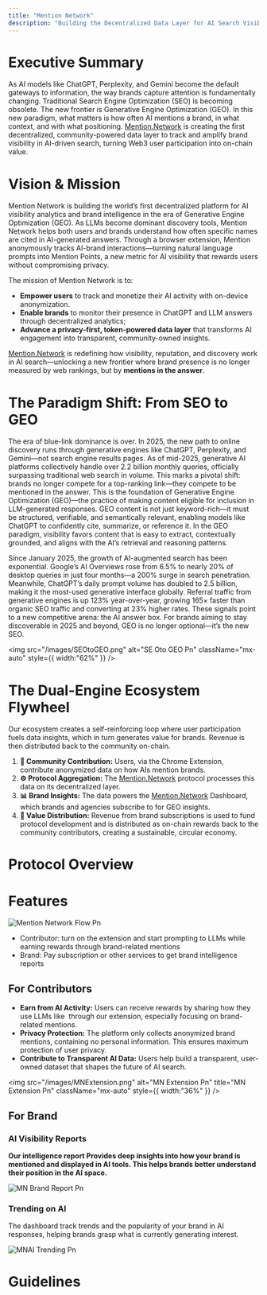 ```yaml
---
title: "Mention Network"
description: "Building the Decentralized Data Layer for AI Search Visibility"
---
```


# Executive Summary

As AI models like ChatGPT, Perplexity, and Gemini become the default gateways to information, the way brands capture attention is fundamentally changing. Traditional Search Engine Optimization (SEO) is becoming obsolete. The new frontier is Generative Engine Optimization (GEO). In this new paradigm, what matters is how often AI mentions a brand, in what context, and with what positioning. [Mention.Network](http://Mention.Network) is creating the first decentralized, community-powered data layer to track and amplify brand visibility in AI-driven search, turning Web3 user participation into on-chain value.

# Vision & Mission

Mention Network is building the world’s first decentralized platform for AI visibility analytics and brand intelligence in the era of Generative Engine Optimization (GEO). As LLMs become dominant discovery tools, Mention Network helps both users and brands understand how often specific names are cited in AI-generated answers. Through a browser extension, Mention anonymously tracks AI-brand interactions—turning natural language prompts into Mention Points, a new metric for AI visibility that rewards users without compromising privacy.

The mission of Mention Network is to:

- **Empower users** to track and monetize their AI activity with on-device anonymization.
- **Enable brands** to monitor their presence in ChatGPT and LLM answers through decentralized analytics;
- **Advance a privacy-first, token-powered data layer** that transforms AI engagement into transparent, community-owned insights.

[Mention.Network](http://Mention.Network) is redefining how visibility, reputation, and discovery work in AI search—unlocking a new frontier where brand presence is no longer measured by web rankings, but by **mentions in the answer**.

# **The Paradigm Shift: From SEO to GEO**

The era of blue-link dominance is over. In 2025, the new path to online discovery runs through generative engines like ChatGPT, Perplexity, and Gemini—not search engine results pages. As of mid-2025, generative AI platforms collectively handle over 2.2 billion monthly queries, officially surpassing traditional web search in volume. This marks a pivotal shift: brands no longer compete for a top-ranking link—they compete to be mentioned in the answer. This is the foundation of Generative Engine Optimization (GEO)—the practice of making content eligible for inclusion in LLM-generated responses. GEO content is not just keyword-rich—it must be structured, verifiable, and semantically relevant, enabling models like ChatGPT to confidently cite, summarize, or reference it. In the GEO paradigm, visibility favors content that is easy to extract, contextually grounded, and aligns with the AI’s retrieval and reasoning patterns.

Since January 2025, the growth of AI-augmented search has been exponential. Google’s AI Overviews rose from 6.5% to nearly 20% of desktop queries in just four months—a 200% surge in search penetration. Meanwhile, ChatGPT’s daily prompt volume has doubled to 2.5 billion, making it the most-used generative interface globally. Referral traffic from generative engines is up 123% year-over-year, growing 165× faster than organic SEO traffic and converting at 23% higher rates. These signals point to a new competitive arena: the AI answer box. For brands aiming to stay discoverable in 2025 and beyond, GEO is no longer optional—it’s the new SEO.

<img
  src="/images/SEOtoGEO.png"
  alt="SE Oto GEO Pn"
  className="mx-auto"
  style={{ width:"62%" }}
/>

# The Dual-Engine Ecosystem Flywheel

Our ecosystem creates a self-reinforcing loop where user participation fuels data insights, which in turn generates value for brands. Revenue is then distributed back to the community on-chain.

1. **👥 Community Contribution:** Users, via the Chrome Extension, contribute anonymized data on how AIs mention brands.
2. **⚙️ Protocol Aggregation:** The [Mention.Network](http://Mention.Network) protocol processes this data on its decentralized layer.
3. **📊 Brand Insights:** The data powers the [Mention.Network](http://Mention.Network) Dashboard, which brands and agencies subscribe to for GEO insights.
4. **💸 Value Distribution:** Revenue from brand subscriptions is used to fund protocol development and is distributed as on-chain rewards back to the community contributors, creating a sustainable, circular economy.

# **Protocol Overview**

# Features

![Mention Network Flow Pn](/images/mention-networkFlow.png)

- Contributor: turn on the extension and start prompting to LLMs while earning rewards through brand-related mentions
- Brand: Pay subscription or other services to get brand intelligence reports

## For Contributors

- **Earn from AI Activity:** Users can receive rewards by sharing how they use LLMs like  through our extension, especially focusing on brand-related mentions.
- **Privacy Protection:** The platform only collects anonymized brand mentions, containing no personal information. This ensures maximum protection of user privacy.
- **Contribute to Transparent AI Data:** Users help build a transparent, user-owned dataset that shapes the future of AI search.

<img
  src="/images/MNExtension.png"
  alt="MN Extension Pn"
  title="MN Extension Pn"
  className="mx-auto"
  style={{ width:"36%" }}
/>

## For Brand

### **AI Visibility Reports**

**Our intelligence report Provides deep insights into how your brand is mentioned and displayed in AI tools. This helps brands better understand their position in the AI space.**

<img
  src="/images/MNBrandReport.png"
  alt="MN Brand Report Pn"
  title="MN Brand Report Pn"
  className="mx-auto"
/>

### Trending on AI

The dashboard track trends and the popularity of your brand in AI responses, helping brands grasp what is currently generating interest.

![MNAI Trending Pn](/images/MNAITrending.png)

# Guidelines